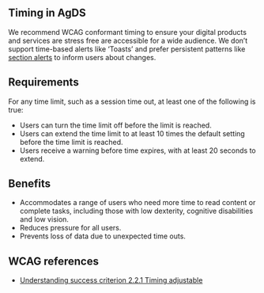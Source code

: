 ## Timing in AgDS

We recommend WCAG conformant timing to ensure your digital products and services are stress free are accessible for a wide audience. We don’t support time-based alerts like ‘Toasts’ and prefer persistent patterns like [section alerts](/components/section-alert) to inform users about changes.

## Requirements

For any time limit, such as a session time out, at least one of the following is true:

- Users can turn the time limit off before the limit is reached.
- Users can extend the time limit to at least 10 times the default setting before the time limit is reached.
- Users receive a warning before time expires, with at least 20 seconds to extend.

## Benefits

- Accommodates a range of users who need more time to read content or complete tasks, including those with low dexterity, cognitive disabilities and low vision.
- Reduces pressure for all users.
- Prevents loss of data due to unexpected time outs.

## WCAG references

- [Understanding success criterion 2.2.1 Timing adjustable](https://www.w3.org/WAI/WCAG22/Understanding/timing-adjustable.html)
